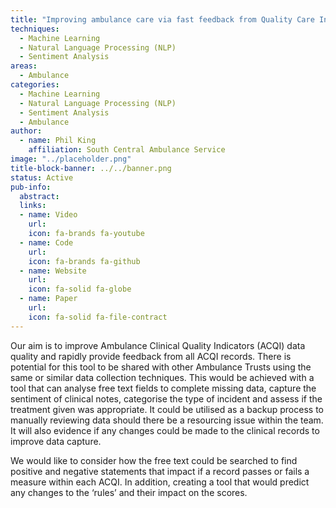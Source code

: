 ```yaml
---
title: "Improving ambulance care via fast feedback from Quality Care Indicators"
techniques:
  - Machine Learning
  - Natural Language Processing (NLP)
  - Sentiment Analysis
areas:
  - Ambulance
categories:
  - Machine Learning
  - Natural Language Processing (NLP)
  - Sentiment Analysis
  - Ambulance
author:
  - name: Phil King
    affiliation: South Central Ambulance Service
image: "../placeholder.png"
title-block-banner: ../../banner.png
status: Active
pub-info:
  abstract:
  links:
  - name: Video
    url:
    icon: fa-brands fa-youtube
  - name: Code
    url:
    icon: fa-brands fa-github
  - name: Website
    url:
    icon: fa-solid fa-globe
  - name: Paper
    url:
    icon: fa-solid fa-file-contract
---
```


Our aim is to improve Ambulance Clinical Quality Indicators (ACQI) data quality and rapidly provide feedback from all ACQI records. There is potential for this tool to be shared with other Ambulance Trusts using the same or similar data collection techniques. This would be achieved with a tool that can analyse free text fields to complete missing data, capture the sentiment of clinical notes, categorise the type of incident and assess if the treatment given was appropriate. It could be utilised as a backup process to manually reviewing data should there be a resourcing issue within the team. It will also evidence if any changes could be made to the clinical records to improve data capture.

We would like to consider how the free text could be searched to find positive and negative statements that impact if a record passes or fails a measure within each ACQI. In addition, creating a tool that would predict any changes to the 'rules' and their impact on the scores.

